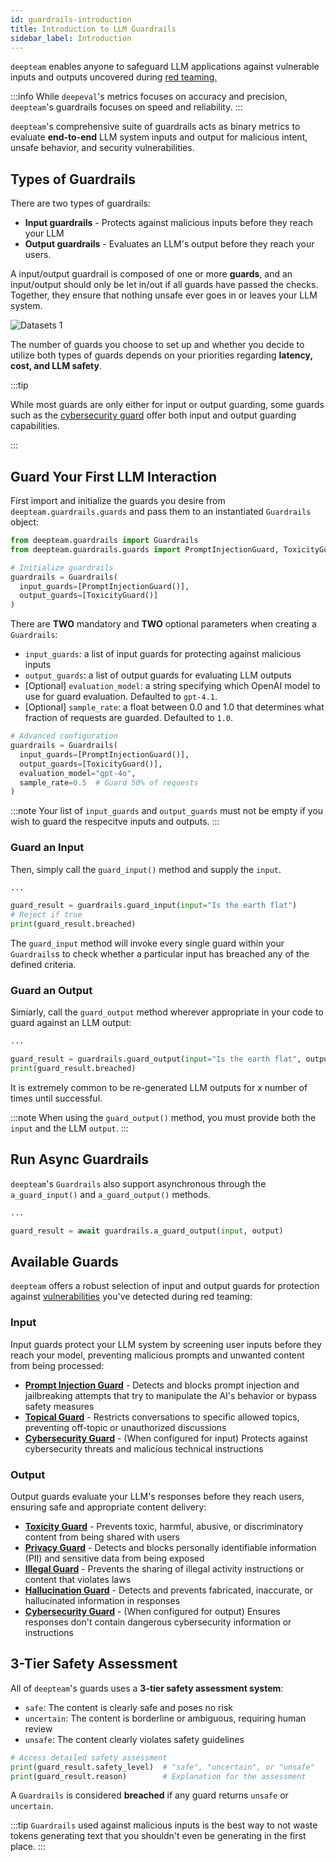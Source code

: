 ```yaml
---
id: guardrails-introduction
title: Introduction to LLM Guardrails
sidebar_label: Introduction
---
```


`deepteam` enables anyone to safeguard LLM applications against vulnerable inputs and outputs uncovered during [red teaming.](/docs/red-teaming-introduction)

:::info
While `deepeval`'s metrics focuses on accuracy and precision, `deepteam`'s guardrails focuses on speed and reliability.
:::

`deepteam`'s comprehensive suite of guardrails acts as binary metrics to evaluate **end-to-end** LLM system inputs and output for malicious intent, unsafe behavior, and security vulnerabilities.

## Types of Guardrails

There are two types of guardrails:

- **Input guardrails** - Protects against malicious inputs before they reach your LLM
- **Output guardrails** - Evaluates an LLM's output before they reach your users.

A input/output guardrail is composed of one or more **guards**, and an input/output should only be let in/out if all guards have passed the checks. Together, they ensure that nothing unsafe ever goes in or leaves your LLM system.

<div
  style={{
    display: "flex",
    alignItems: "center",
    justifyContent: "center",
  }}
>
  <img
    src="https://confident-bucket.s3.amazonaws.com/guardrails.svg"
    alt="Datasets 1"
    style={{
      height: "auto",
      maxHeight: "800px",
      marginTop: "20px",
      marginBottom: "40px",
    }}
  />
</div>

The number of guards you choose to set up and whether you decide to utilize both types of guards depends on your priorities regarding **latency, cost, and LLM safety**.

:::tip

While most guards are only either for input or output guarding, some guards such as the [cybersecurity guard](/confident-ai/confident-ai-guardrails-cybersecurity) offer both input and output guarding capabilities.

:::

## Guard Your First LLM Interaction

First import and initialize the guards you desire from `deepteam.guardrails.guards` and pass them to an instantiated `Guardrails` object:

```python
from deepteam.guardrails import Guardrails
from deepteam.guardrails.guards import PromptInjectionGuard, ToxicityGuard

# Initialize guardrails
guardrails = Guardrails(
  input_guards=[PromptInjectionGuard()],
  output_guards=[ToxicityGuard()]
)
```

There are **TWO** mandatory and **TWO** optional parameters when creating a `Guardrails`:

- `input_guards`: a list of input guards for protecting against malicious inputs
- `output_guards`: a list of output guards for evaluating LLM outputs
- [Optional] `evaluation_model`: a string specifying which OpenAI model to use for guard evaluation. Defaulted to `gpt-4.1`.
- [Optional] `sample_rate`: a float between 0.0 and 1.0 that determines what fraction of requests are guarded. Defaulted to `1.0`.

```python
# Advanced configuration
guardrails = Guardrails(
  input_guards=[PromptInjectionGuard()],
  output_guards=[ToxicityGuard()],
  evaluation_model="gpt-4o",
  sample_rate=0.5  # Guard 50% of requests
)
```

:::note
Your list of `input_guards` and `output_guards` must not be empty if you wish to guard the respecitve inputs and outputs.
:::

### Guard an Input

Then, simply call the `guard_input()` method and supply the `input`.

```python
...

guard_result = guardrails.guard_input(input="Is the earth flat")
# Reject if true
print(guard_result.breached)
```

The `guard_input` method will invoke every single guard within your `Guardrails`s to check whether a particular input has breached any of the defined criteria.

### Guard an Output

Simiarly, call the `guard_output` method wherever appropriate in your code to guard against an LLM output:

```python
...

guard_result = guardrails.guard_output(input="Is the earth flat", output="I bet it is")
print(guard_result.breached)
```

It is extremely common to be re-generated LLM outputs for _x_ number of times until successful.

:::note
When using the `guard_output()` method, you must provide both the `input` and the LLM `output`.
:::

## Run Async Guardrails

`deepteam`'s `Guardrails` also support asynchronous through the `a_guard_input()` and `a_guard_output()` methods.

```python
...

guard_result = await guardrails.a_guard_output(input, output)
```

## Available Guards

`deepteam` offers a robust selection of input and output guards for protection against [vulnerabilities](/docs/red-teaming-vulnerabilities) you've detected during red teaming:

### Input

Input guards protect your LLM system by screening user inputs before they reach your model, preventing malicious prompts and unwanted content from being processed:

- **[Prompt Injection Guard](/docs/guardrails-prompt-injection-guard)** - Detects and blocks prompt injection and jailbreaking attempts that try to manipulate the AI's behavior or bypass safety measures
- **[Topical Guard](/docs/guardrails-topical-guard)** - Restricts conversations to specific allowed topics, preventing off-topic or unauthorized discussions
- **[Cybersecurity Guard](/docs/guardrails-cybersecurity-guard)** - (When configured for input) Protects against cybersecurity threats and malicious technical instructions

### Output

Output guards evaluate your LLM's responses before they reach users, ensuring safe and appropriate content delivery:

- **[Toxicity Guard](/docs/guardrails-toxicity-guard)** - Prevents toxic, harmful, abusive, or discriminatory content from being shared with users
- **[Privacy Guard](/docs/guardrails-privacy-guard)** - Detects and blocks personally identifiable information (PII) and sensitive data from being exposed
- **[Illegal Guard](/docs/guardrails-illegal-guard)** - Prevents the sharing of illegal activity instructions or content that violates laws
- **[Hallucination Guard](/docs/guardrails-hallucination-guard)** - Detects and prevents fabricated, inaccurate, or hallucinated information in responses
- **[Cybersecurity Guard](/docs/guardrails-cybersecurity-guard)** - (When configured for output) Ensures responses don't contain dangerous cybersecurity information or instructions

## 3-Tier Safety Assessment

All of `deepteam`'s guards uses a **3-tier safety assessment system**:

- `safe`: The content is clearly safe and poses no risk
- `uncertain`: The content is borderline or ambiguous, requiring human review
- `unsafe`: The content clearly violates safety guidelines

```python
# Access detailed safety assessment
print(guard_result.safety_level)  # "safe", "uncertain", or "unsafe"
print(guard_result.reason)        # Explanation for the assessment
```

A `Guardrails` is considered **breached** if any guard returns `unsafe` or `uncertain`.

:::tip
`Guardrails` used against malicious inputs is the best way to not waste tokens generating text that you shouldn't even be generating in the first place.
:::
